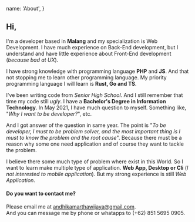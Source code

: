 
  name: 'About',
}

## Hi,

I'm a developer based in **Malang** and my specialization is Web Development.
I have much experience on Back-End development,
but I understand and have little experience about Front-End development (_because bad at UX_).

I have strong knowledge with programming language **PHP** and **JS**.
And that not stopping me to learn other programming language.
My priority programming language I will learn is **Rust, Go and TS**.

I've been writing code from _Senior High School_.
And I still remember that time my code still _ugly_.
I have a **Bachelor's Degree in Information Technology**.
In May 2021, I have much question to myself. Something like,
"_Why I want to be developer?_", etc.

And I got answer of the question in same year.
The point is "_To be developer, I must to be problem solver, 
and the most important thing is I must to know the problem and the root cause_".
Because there must be a reason why some one need application and of course they want to tackle the problem.

I believe there some much type of problem where exist in this World.
So I want to learn make multiple type of application.
**Web App, Desktop or Cli** (_I not interested to mobile application_).
But my strong experience is still _Web Application_.

#### Do you want to contact me?
Please email me at [andhikamarthawijaya@gmail.com](mailto:andhikamarthawijaya@gmail.com).  
And you can message me by phone or whatapps to (+62) 851 5695 0905.
